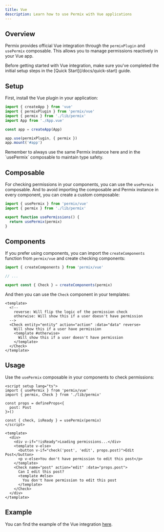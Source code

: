 ```yaml
---
title: Vue
description: Learn how to use Permix with Vue applications
---
```


## Overview

Permix provides official Vue integration through the `permixPlugin` and `usePermix` composable. This allows you to manage permissions reactively in your Vue app.

<Callout>
Before getting started with Vue integration, make sure you've completed the initial setup steps in the [Quick Start](/docs/quick-start) guide.
</Callout>

<Steps>

<Step>

## Setup

First, install the Vue plugin in your application:

```ts title="main.ts"
import { createApp } from 'vue'
import { permixPlugin } from 'permix/vue'
import { permix } from './lib/permix'
import App from './App.vue'

const app = createApp(App)

app.use(permixPlugin, { permix })
app.mount('#app')
```

<Callout>
Remember to always use the same Permix instance here and in the `usePermix` composable to maintain type safety.
</Callout>

</Step>

<Step>

## Composable

For checking permissions in your components, you can use the `usePermix` composable. And to avoid importing the composable and Permix instance in every component, you can create a custom composable:

```ts title="composables/use-permissions.ts"
import { usePermix } from 'permix/vue'
import { permix } from './lib/permix'

export function usePermissions() {
  return usePermix(permix)
}
```

</Step>

<Step>

## Components

If you prefer using components, you can import the `createComponents` function from `permix/vue` and create checking components:

```ts title="lib/permix.ts"
import { createComponents } from 'permix/vue'

// ...

export const { Check } = createComponents(permix)
```

And then you can use the `Check` component in your templates:

```vue title="page.vue"
<template>
  <!--
    reverse: Will flip the logic of the permission check
    otherwise: Will show this if a user doesn't have permission
  -->
  <Check entity="entity" action="action" :data="data" reverse>
    Will show this if a user have permission
    <template #otherwise>
      Will show this if a user doesn't have permission
    </template>
  </Check>
</template>
```

</Step>

<Step>

## Usage

Use the `usePermix` composable in your components to check permissions:

```vue title="page.vue"
<script setup lang="ts">
import { usePermix } from 'permix/vue'
import { permix, Check } from './lib/permix'

const props = defineProps<{
  post: Post
}>()

const { check, isReady } = usePermix(permix)
</script>

<template>
  <div>
    <div v-if="!isReady">Loading permissions...</div>
    <template v-else>
      <button v-if="check('post', 'edit', props.post)">Edit Post</button>
      <p v-else>You don't have permission to edit this post</p>
    </template>
    <Check name="post" action="edit" :data="props.post">
      Can I edit this post?
      <template #else>
        You don't have permission to edit this post
      </template>
    </Check>
  </div>
</template>
```

</Step>

<Step>

## Example

You can find the example of the Vue integration [here](https://github.com/letstri/permix/tree/main/examples/vue).

</Step>

</Steps>
